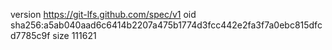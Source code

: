 version https://git-lfs.github.com/spec/v1
oid sha256:a5ab040aad6c6414b2207a475b1774d3fcc442e2fa3f7a0ebc815dfcd7785c9f
size 111621
